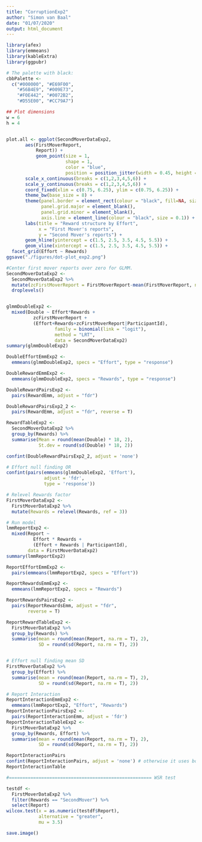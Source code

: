 ```yaml
---
title: "CorruptionExp2"
author: "Simon van Baal"
date: "01/07/2020"
output: html_document
---
```


```r

library(afex)
library(emmeans)
library(kableExtra)
library(ggpubr)
```



```r
# The palette with black:
cbbPalette <- 
  c("#000000", "#E69F00", 
    "#56B4E9", "#009E73", 
    "#F0E442", "#0072B2", 
    "#D55E00", "#CC79A7")

## Plot dimensions
w = 6
h = 4


plot.all <- ggplot(SecondMoverDataExp2, 
       aes(FirstMoverReport, 
           Report)) +
           geom_point(size = 1, 
                      shape = 1, 
                      color = "blue",
                      position = position_jitter(width = 0.45, height = 0.45)) + 
       scale_x_continuous(breaks = c(1,2,3,4,5,6)) +
       scale_y_continuous(breaks = c(1,2,3,4,5,6)) +
       coord_fixed(xlim = c(0.75, 6.25), ylim = c(0.75, 6.25)) +
       theme_bw(base_size = 8) + 
       theme(panel.border = element_rect(colour = "black", fill=NA, size=1),
             panel.grid.major = element_blank(),
             panel.grid.minor = element_blank(),
             axis.line = element_line(colour = "black", size = 0.1)) +
       labs(title = "Reward structure by Effort",
            x = "First Mover's reports", 
            y = "Second Mover's reports") +
       geom_hline(yintercept = c(1.5, 2.5, 3.5, 4.5, 5.5)) +
       geom_vline(xintercept = c(1.5, 2.5, 3.5, 4.5, 5.5)) +
  facet_grid(Effort ~ Rewards)
ggsave("./figures/dot-plot_exp2.png")
```


```r
#Center first mover reports over zero for GLMM.
SecondMoverDataExp2 <- 
  SecondMoverDataExp2 %>% 
  mutate(zcFirstMoverReport = FirstMoverReport-mean(FirstMoverReport, na.rm = TRUE)) %>%
  droplevels()


glmmDoubleExp2 <- 
  mixed(Double ~ Effort*Rewards + 
          zcFirstMoverReport + 
          (Effort+Rewards+zcFirstMoverReport|ParticipantId),
                  family = binomial(link = "logit"),
                  method = "LRT",
                  data = SecondMoverDataExp2)
summary(glmmDoubleExp2)

DoubleEffortEmmExp2 <- 
  emmeans(glmmDoubleExp2, specs = "Effort", type = "response")

DoubleRewardEmmExp2 <- 
  emmeans(glmmDoubleExp2, specs = "Rewards", type = "response")

DoubleRewardPairsExp2 <- 
  pairs(RewardEmm, adjust = "fdr")

DoubleRewardPairsExp2_2 <- 
  pairs(RewardEmm, adjust = "fdr", reverse = T)

RewardTableExp2 <-
  SecondMoverDataExp2 %>% 
  group_by(Rewards) %>% 
  summarise(Mean = round(mean(Double) * 18, 2), 
            St.dev = round(sd(Double) * 18, 2))

confint(DoubleRewardPairsExp2_2, adjust = 'none')

# Effort null finding OR
confint(pairs(emmeans(glmmDoubleExp2, 'Effort'), 
              adjust = 'fdr', 
              type = 'response'))
```

```r
# Relevel Rewards factor
FirstMoverDataExp2 <-
  FirstMoverDataExp2 %>%
  mutate(Rewards = relevel(Rewards, ref = 3))

# Run model
lmmReportExp2 <-
  mixed(Report ~
          Effort * Rewards +
          (Effort + Rewards | ParticipantId),
        data = FirstMoverDataExp2)
summary(lmmReportExp2)

ReportEffortEmmExp2 <- 
  pairs(emmeans(lmmReportExp2, specs = "Effort"))

ReportRewardsEmmExp2 <- 
  emmeans(lmmReportExp2, specs = "Rewards")

ReportRewardsPairsExp2 <- 
  pairs(ReportRewardsEmm, adjust = "fdr",
        reverse = T)

ReportRewardTableExp2 <- 
  FirstMoverDataExp2 %>% 
  group_by(Rewards) %>% 
  summarise(mean = round(mean(Report, na.rm = T), 2), 
            SD = round(sd(Report, na.rm = T), 2))


# Effort null finding mean SD
FirstMoverDataExp2 %>% 
  group_by(Effort) %>% 
  summarise(mean = round(mean(Report, na.rm = T), 2), 
            SD = round(sd(Report, na.rm = T), 2))

# Report Interaction
ReportInteractionEmmExp2 <- 
  emmeans(lmmReportExp2, "Effort", "Rewards")
ReportInteractionPairsExp2 <- 
  pairs(ReportInteractionEmm, adjust = 'fdr')
ReportInteractionTableExp2 <- 
  FirstMoverDataExp2 %>% 
  group_by(Rewards, Effort) %>% 
  summarise(mean = round(mean(Report, na.rm = T), 2), 
            SD = round(sd(Report, na.rm = T), 2))

ReportInteractionPairs
confint(ReportInteractionPairs, adjust = 'none') # otherwise it uses bonferroni
ReportInteractionTable

#===================================================== WSR test

testdf <-
  FirstMoverDataExp2 %>% 
  filter(Rewards == "SecondMover") %>% 
  select(Report)
wilcox.test(x = as.numeric(testdf$Report),
            alternative = "greater",
            mu = 3.5)


```



```r

save.image()


```